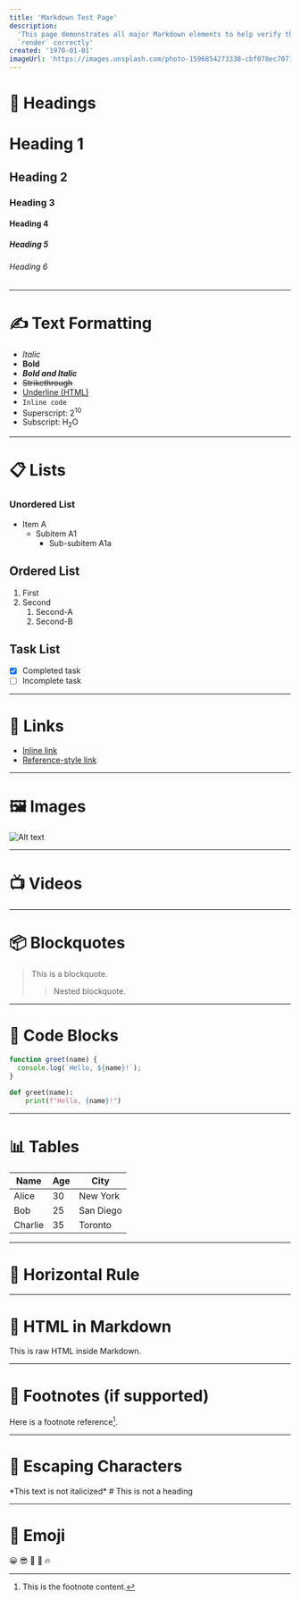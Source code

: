 ```yaml
---
title: 'Markdown Test Page'
description:
  'This page demonstrates all major Markdown elements to help verify that they
  `render` correctly'
created: '1970-01-01'
imageUrl: 'https://images.unsplash.com/photo-1596854273338-cbf078ec7071'
---
```


# 🧱 Headings

# Heading 1

## Heading 2

### Heading 3

#### Heading 4

##### Heading 5

###### Heading 6

---

# ✍️ Text Formatting

- _Italic_
- **Bold**
- **_Bold and Italic_**
- ~~Strikethrough~~
- <u>Underline (HTML)</u>
- `Inline code`
- Superscript: 2<sup>10</sup>
- Subscript: H<sub>2</sub>O

---

# 📋 Lists

### Unordered List

- Item A
  - Subitem A1
    - Sub-subitem A1a

## Ordered List

1. First
2. Second
   1. Second-A
   2. Second-B

## Task List

- [x] Completed task
- [ ] Incomplete task

---

# 🔗 Links

- [Inline link](https://example.com)
- [Reference-style link][ref]

[ref]: https://example.com

---

# 🖼️ Images

![Alt text](https://images.unsplash.com/photo-1511044568932-338cba0ad803?q=80&w=1740&auto=format&fit=crop&ixlib=rb-4.1.0&ixid=M3wxMjA3fDB8MHxwaG90by1wYWdlfHx8fGVufDB8fHx8fA%3D%3D 'Placeholder Image')

---

# 📺 Videos

<YouTubeEmbed videoId="0AOYrRHqicI" />

---

# 📦 Blockquotes

> This is a blockquote.
>
> > Nested blockquote.

---

# 🧮 Code Blocks

```javascript
function greet(name) {
  console.log(`Hello, ${name}!`);
}
```

```python
def greet(name):
    print(f"Hello, {name}!")
```

---

# 📊 Tables

| Name    | Age | City      |
| ------- | --- | --------- |
| Alice   | 30  | New York  |
| Bob     | 25  | San Diego |
| Charlie | 35  | Toronto   |

---

# 🔣 Horizontal Rule

---

# 🧪 HTML in Markdown

<div style={{ color: 'red' }}>This is raw HTML inside Markdown.</div>

---

# 🧩 Footnotes (if supported)

Here is a footnote reference[^1].

[^1]: This is the footnote content.

---

# 🧹 Escaping Characters

\*This text is not italicized\* \# This is not a heading

---

# 🧪 Emoji

😀 😎 🚀 🧠 🔥

